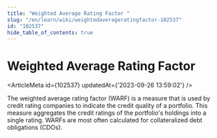 ```yaml
---
title: "Weighted Average Rating Factor "
slug: "/en/learn/wiki/weightedaverageratingfactor-102537"
id: "102537"
hide_table_of_contents: true
---
```



# Weighted Average Rating Factor 

<ArticleMeta id={102537} updatedAt={'2023-09-26 13:59:02'} />
<div className='border-solid border-b border-t-0 my-4 border-[var(--ifm-color-gray-300)]' />

The weighted average rating factor (WARF) is a measure that is used by credit rating companies to indicate the credit quality of a portfolio. This measure aggregates the credit ratings of the portfolio's holdings into a single rating. WARFs are most often calculated for collateralized debt obligations (CDOs).
